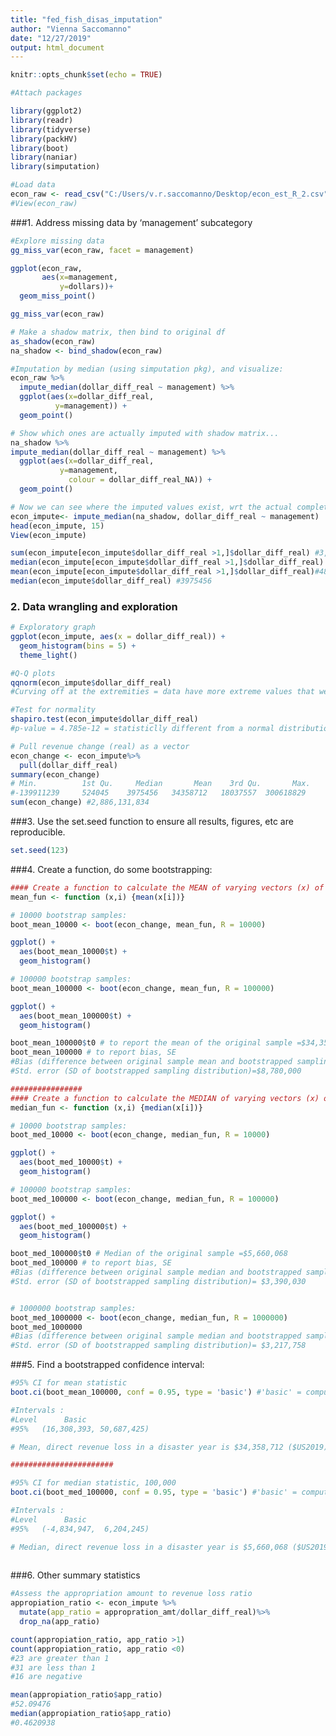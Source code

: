 ```yaml
---
title: "fed_fish_disas_imputation"
author: "Vienna Saccomanno"
date: "12/27/2019"
output: html_document
---
```


```r
knitr::opts_chunk$set(echo = TRUE)
```


```r
#Attach packages

library(ggplot2)
library(readr)
library(tidyverse)
library(packHV)
library(boot)
library(naniar)
library(simputation)

```


```r
#Load data
econ_raw <- read_csv("C:/Users/v.r.saccomanno/Desktop/econ_est_R_2.csv")
#View(econ_raw)

```


###1. Address missing data by 'management' subcategory
```r
#Explore missing data
gg_miss_var(econ_raw, facet = management) 

ggplot(econ_raw,
       aes(x=management,
           y=dollars))+
  geom_miss_point()

gg_miss_var(econ_raw)

# Make a shadow matrix, then bind to original df
as_shadow(econ_raw)
na_shadow <- bind_shadow(econ_raw)

#Imputation by median (using simputation pkg), and visualize: 
econ_raw %>%
  impute_median(dollar_diff_real ~ management) %>%
  ggplot(aes(x=dollar_diff_real,
          y=management)) + 
  geom_point()

# Show which ones are actually imputed with shadow matrix...
na_shadow %>%
impute_median(dollar_diff_real ~ management) %>%
  ggplot(aes(x=dollar_diff_real,
           y=management,
             colour = dollar_diff_real_NA)) + 
  geom_point()

# Now we can see where the imputed values exist, wrt the actual complete cases.  
econ_impute<- impute_median(na_shadow, dollar_diff_real ~ management)
head(econ_impute, 15)
View(econ_impute)

sum(econ_impute[econ_impute$dollar_diff_real >1,]$dollar_diff_real) #3,287,758,125
median(econ_impute[econ_impute$dollar_diff_real >1,]$dollar_diff_real) #12576752
mean(econ_impute[econ_impute$dollar_diff_real >1,]$dollar_diff_real)#48349384
median(econ_impute$dollar_diff_real) #3975456

```

### 2. Data wrangling and exploration
```r
# Exploratory graph
ggplot(econ_impute, aes(x = dollar_diff_real)) +
  geom_histogram(bins = 5) +
  theme_light()

#Q-Q plots
qqnorm(econ_impute$dollar_diff_real)
#Curving off at the extremities = data have more extreme values that we'd expect if they truly came from a normal distribution

#Test for normality
shapiro.test(econ_impute$dollar_diff_real)
#p-value = 4.785e-12 = statisticlly different from a normal distribution

# Pull revenue change (real) as a vector
econ_change <- econ_impute%>% 
  pull(dollar_diff_real)
summary(econ_change)
# Min.          1st Qu.     Median       Mean    3rd Qu.       Max. 
#-139911239     524045    3975456   34358712   18037557  300618829 
sum(econ_change) #2,886,131,834
```

###3. Use the set.seed function to ensure all results, figures, etc are reproducible.
```r
set.seed(123)
```


###4. Create a function, do some bootstrapping:

```r
#### Create a function to calculate the MEAN of varying vectors (x) of index (i)
mean_fun <- function (x,i) {mean(x[i])}

# 10000 bootstrap samples: 
boot_mean_10000 <- boot(econ_change, mean_fun, R = 10000)

ggplot() +
  aes(boot_mean_10000$t) + 
  geom_histogram()

# 100000 bootstrap samples:
boot_mean_100000 <- boot(econ_change, mean_fun, R = 100000)

ggplot() +
  aes(boot_mean_100000$t) +
  geom_histogram()

boot_mean_100000$t0 # to report the mean of the original sample =$34,358,712
boot_mean_100000 # to report bias, SE
#Bias (difference between original sample mean and bootstrapped sampling mean)=-17,237.63
#Std. error (SD of bootstrapped sampling distribution)=$8,780,000

################
#### Create a function to calculate the MEDIAN of varying vectors (x) of index (i)
median_fun <- function (x,i) {median(x[i])}

# 10000 bootstrap samples: 
boot_med_10000 <- boot(econ_change, median_fun, R = 10000)

ggplot() +
  aes(boot_med_10000$t) + 
  geom_histogram()

# 100000 bootstrap samples:
boot_med_100000 <- boot(econ_change, median_fun, R = 100000)

ggplot() +
  aes(boot_med_100000$t) +
  geom_histogram()

boot_med_100000$t0 # Median of the original sample =$5,660,068
boot_med_100000 # to report bias, SE
#Bias (difference between original sample median and bootstrapped sampling median)=$1,225,099
#Std. error (SD of bootstrapped sampling distribution)= $3,390,030


# 1000000 bootstrap samples:
boot_med_1000000 <- boot(econ_change, median_fun, R = 1000000)
boot_med_1000000 
#Bias (difference between original sample median and bootstrapped sampling median)=$549,040.1
#Std. error (SD of bootstrapped sampling distribution)= $3,217,758

```


###5. Find a bootstrapped confidence interval:

```r
#95% CI for mean statistic
boot.ci(boot_mean_100000, conf = 0.95, type = 'basic') #'basic' = compute differences between each bootstrap replication and t0 and use percentiles of their distribution. 

#Intervals : 
#Level      Basic         
#95%   (16,308,393, 50,687,425)  

# Mean, direct revenue loss in a disaster year is $34,358,712 ($US2019) (n=76), with a boot strapped 95% confidence interval of [$17,704,773, $55,547,146] (n= 100,000 bootstrap samples).

#######################

#95% CI for median statistic, 100,000
boot.ci(boot_med_100000, conf = 0.95, type = 'basic') #'basic' = compute differences between each bootstrap replication and t0 and use percentiles of their distribution. 

#Intervals : 
#Level      Basic         
#95%   (-4,834,947,  6,204,245) 

# Median, direct revenue loss in a disaster year is $5,660,068 ($US2019) (n=72), with a boot strapped 95% confidence interval of [-$2,157,907,  $9,633,001] (n= 100,000 bootstrap samples).
  
```


###6. Other summary statistics

```r
#Assess the appropriation amount to revenue loss ratio
appropiation_ratio <- econ_impute %>%
  mutate(app_ratio = appropration_amt/dollar_diff_real)%>%
  drop_na(app_ratio)

count(appropiation_ratio, app_ratio >1)
count(appropiation_ratio, app_ratio <0)
#23 are greater than 1
#31 are less than 1
#16 are negative

mean(appropiation_ratio$app_ratio)
#52.09476
median(appropiation_ratio$app_ratio)
#0.4620938

```

